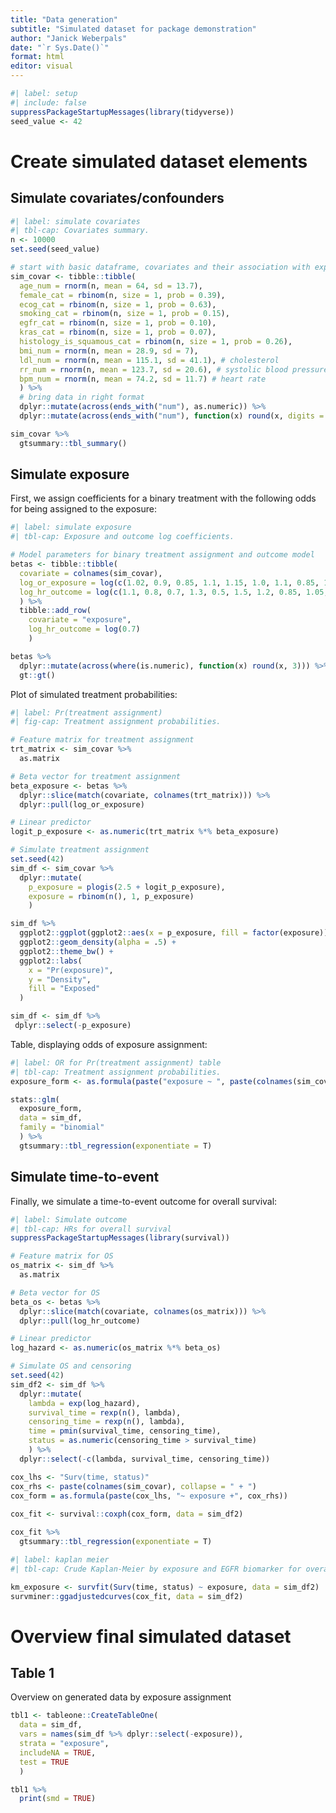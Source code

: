 ```yaml
---
title: "Data generation"
subtitle: "Simulated dataset for package demonstration"
author: "Janick Weberpals"
date: "`r Sys.Date()`"
format: html
editor: visual
---
```


```r
#| label: setup
#| include: false
suppressPackageStartupMessages(library(tidyverse))
seed_value <- 42
```

# Create simulated dataset elements

## Simulate covariates/confounders

```r
#| label: simulate covariates
#| tbl-cap: Covariates summary.
n <- 10000
set.seed(seed_value)

# start with basic dataframe, covariates and their association with exposure
sim_covar <- tibble::tibble(
  age_num = rnorm(n, mean = 64, sd = 13.7),
  female_cat = rbinom(n, size = 1, prob = 0.39),
  ecog_cat = rbinom(n, size = 1, prob = 0.63),
  smoking_cat = rbinom(n, size = 1, prob = 0.15), 
  egfr_cat = rbinom(n, size = 1, prob = 0.10), 
  kras_cat = rbinom(n, size = 1, prob = 0.07),
  histology_is_squamous_cat = rbinom(n, size = 1, prob = 0.26),
  bmi_num = rnorm(n, mean = 28.9, sd = 7),
  ldl_num = rnorm(n, mean = 115.1, sd = 41.1), # cholesterol
  rr_num = rnorm(n, mean = 123.7, sd = 20.6), # systolic blood pressure
  bpm_num = rnorm(n, mean = 74.2, sd = 11.7) # heart rate
  ) %>%  
  # bring data in right format
  dplyr::mutate(across(ends_with("num"), as.numeric)) %>% 
  dplyr::mutate(across(ends_with("num"), function(x) round(x, digits = 2)))

sim_covar %>% 
  gtsummary::tbl_summary()
```


## Simulate exposure

First, we assign coefficients for a binary treatment with the following odds for being assigned to the exposure:

```r
#| label: simulate exposure
#| tbl-cap: Exposure and outcome log coefficients.

# Model parameters for binary treatment assignment and outcome model
betas <- tibble::tibble(
  covariate = colnames(sim_covar),
  log_or_exposure = log(c(1.02, 0.9, 0.85, 1.1, 1.15, 1.0, 1.1, 0.85, 1.0, 1.0, 1.0)),
  log_hr_outcome = log(c(1.1, 0.8, 0.7, 1.3, 0.5, 1.5, 1.2, 0.85, 1.05, 1.05, 1.0))
  ) %>% 
  tibble::add_row(
    covariate = "exposure", 
    log_hr_outcome = log(0.7)
    )

betas %>% 
  dplyr::mutate(across(where(is.numeric), function(x) round(x, 3))) %>% 
  gt::gt()
```

Plot of simulated treatment probabilities:

```r
#| label: Pr(treatment assignment)
#| fig-cap: Treatment assignment probabilities.

# Feature matrix for treatment assignment
trt_matrix <- sim_covar %>%
  as.matrix

# Beta vector for treatment assignment
beta_exposure <- betas %>%
  dplyr::slice(match(covariate, colnames(trt_matrix))) %>%
  dplyr::pull(log_or_exposure)

# Linear predictor
logit_p_exposure <- as.numeric(trt_matrix %*% beta_exposure)

# Simulate treatment assignment
set.seed(42)
sim_df <- sim_covar %>%
  dplyr::mutate(
    p_exposure = plogis(2.5 + logit_p_exposure),
    exposure = rbinom(n(), 1, p_exposure)
    )

sim_df %>% 
  ggplot2::ggplot(ggplot2::aes(x = p_exposure, fill = factor(exposure))) +
  ggplot2::geom_density(alpha = .5) +
  ggplot2::theme_bw() +
  ggplot2::labs(
    x = "Pr(exposure)",
    y = "Density",
    fill = "Exposed"
  )

sim_df <- sim_df %>% 
 dplyr::select(-p_exposure)  
```

Table, displaying odds of exposure assignment:

```r
#| label: OR for Pr(treatment assignment) table
#| tbl-cap: Treatment assignment probabilities.
exposure_form <- as.formula(paste("exposure ~ ", paste(colnames(sim_covar), collapse = " + ")))

stats::glm(
  exposure_form,
  data = sim_df,
  family = "binomial"
  ) %>% 
  gtsummary::tbl_regression(exponentiate = T)
```

## Simulate time-to-event

Finally, we simulate a time-to-event outcome for overall survival:

```r
#| label: Simulate outcome
#| tbl-cap: HRs for overall survival
suppressPackageStartupMessages(library(survival))

# Feature matrix for OS
os_matrix <- sim_df %>%
  as.matrix

# Beta vector for OS
beta_os <- betas %>%
  dplyr::slice(match(covariate, colnames(os_matrix))) %>%
  dplyr::pull(log_hr_outcome)

# Linear predictor
log_hazard <- as.numeric(os_matrix %*% beta_os)

# Simulate OS and censoring
set.seed(42)
sim_df2 <- sim_df %>%
  dplyr::mutate(
    lambda = exp(log_hazard),
    survival_time = rexp(n(), lambda),
    censoring_time = rexp(n(), lambda),
    time = pmin(survival_time, censoring_time),
    status = as.numeric(censoring_time > survival_time)
    ) %>% 
  dplyr::select(-c(lambda, survival_time, censoring_time))

cox_lhs <- "Surv(time, status)"
cox_rhs <- paste(colnames(sim_covar), collapse = " + ")
cox_form = as.formula(paste(cox_lhs, "~ exposure +", cox_rhs))
  
cox_fit <- survival::coxph(cox_form, data = sim_df2)

cox_fit %>% 
  gtsummary::tbl_regression(exponentiate = T)
```

```r
#| label: kaplan meier
#| tbl-cap: Crude Kaplan-Meier by exposure and EGFR biomarker for overall survival.

km_exposure <- survfit(Surv(time, status) ~ exposure, data = sim_df2)
survminer::ggadjustedcurves(cox_fit, data = sim_df2)
```


# Overview final simulated dataset

## Table 1

Overview on generated data by exposure assignment

```r
tbl1 <- tableone::CreateTableOne(
  data = sim_df,
  vars = names(sim_df %>% dplyr::select(-exposure)),
  strata = "exposure",
  includeNA = TRUE,
  test = TRUE
  )

tbl1 %>% 
  print(smd = TRUE)
```
